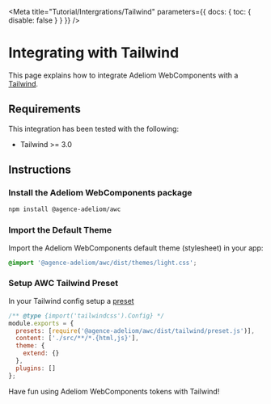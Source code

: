 
<Meta title="Tutorial/Intergrations/Tailwind" parameters={{ docs: { toc: { disable: false } } }} />

# Integrating with Tailwind

This page explains how to integrate Adeliom WebComponents with a [Tailwind](https://tailwindcss.com/).

## Requirements

This integration has been tested with the following:

- Tailwind >= 3.0

## Instructions

### Install the Adeliom WebComponents package

```bash
npm install @agence-adeliom/awc
```

### Import the Default Theme

Import the Adeliom WebComponents default theme (stylesheet) in your app:

```css
@import '@agence-adeliom/awc/dist/themes/light.css';
```

### Setup AWC Tailwind Preset

In your Tailwind config setup a [preset](https://tailwindcss.com/docs/presets)

```js
/** @type {import('tailwindcss').Config} */
module.exports = {
  presets: [require('@agence-adeliom/awc/dist/tailwind/preset.js')],
  content: ['./src/**/*.{html,js}'],
  theme: {
    extend: {}
  },
  plugins: []
};
```

Have fun using Adeliom WebComponents tokens with Tailwind!
